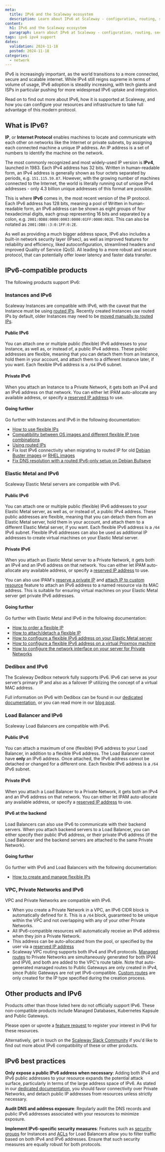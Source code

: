```yaml
---
meta:
  title: IPv6 and the Scaleway ecosystem
  description: Learn about IPv6 at Scaleway - configuration, routing, security, and best practices for seamless integration and scalability. Transition smoothly with our step-by-step guide.
content:
  h1: IPv6 and the Scaleway ecosystem
  paragraph: Learn about IPv6 at Scaleway - configuration, routing, security, and best practices for seamless integration and scalability. Transition smoothly with our step-by-step guide.
tags: ipv6 ipv4 support
dates:
  validation: 2024-11-18
  posted: 2024-11-18
categories:
  - network
---
```


IPv6 is increasingly important, as the world transitions to a more connected, secure and scalable internet. While IPv4 still reigns supreme in terms of volume of usage, IPv6 adoption is steadily increasing, with tech giants and ISPs in particular pushing for more widespread IPv6 uptake and integration.

Read on to find out more about IPv6, how it is supported at Scaleway, and how you can configure your resources and infrastructure to take full advantage of this modern protocol.

## What is IPv6?

**IP**, or **Internet Protocol** enables machines to locate and communicate with each other on networks like the Internet or private subnets, by assigning each connected machine a unique IP address. An IP address is a set of numbers to identify the machine on the network. 

The most commonly recognized and most widely-used IP version is **IPv4**, launched in 1983. Each IPv4 address has 32 bits. Written in human-readable form, an IPv4 address is generally shown as four octets separated by periods, e.g. `151.115.59.87`. However, with the growing number of machines connected to the Internet, the world is literally running out of unique IPv4 addresses - only 4.3 billion unique addresses of this format are possible. 

This is where **IPv6** comes in, the most recent version of the IP protocol. Each IPv6 address has 128 bits, meaning a pool of  Written in human-readable form, an IPv6 address can be shown as eight groups of four hexadecimal digits, each group representing 16 bits and separated by a colon, e.g. `2001:0DB8:0000:0003:0000:01FF:0000:002E`. This can also be notated as `2001:DB8::3:0:1FF:0:2E`.

As well as providing a much bigger address space, IPv6 also includes a built-in network security layer (IPsec), as well as improved features for reliability and efficiency, liked autoconfiguration, streamlined headers and improved Quality of Service (QoS). All leading to a more robust and secure protocol, that can potentially offer lower latency and faster data transfer. 

## IPv6-compatible products

The following products support IPv6:

### Instances and IPv6

Scaleway Instances are compatible with IPv6, with the caveat that the Instance must be using [routed IPs](/compute/instances/concepts/#routed-flexible-ip). Recently created Instances use routed IPs by default, older Instances may need to be [moved manually to routed IPs](/compute/instances/how-to/migrate-routed-ips/).

#### Public IPv6 

You can attach one or multiple public (flexible) IPv6 addresses to your Instance, as well as, or instead of, a public IPv4 address. These public addresses are flexible, meaning that you can detach them from an Instance, hold them in your account, and attach them to a different Instance later, if you want. Each flexible IPv6 address is a `/64` IPv6 subnet.

#### Private IPv6 

When you attach an Instance to a Private Network, it gets both an IPv4 and an IPv6 address on that network. You can either let IPAM auto-allocate any available address, or specify a [reserved IP address](/network/ipam/how-to/reserve-ip/) to use.

#### Going further

Go further with Instances and IPv6 in the following documentation:

- [How to use flexible IPs](/compute/instances/how-to/use-flexips/)
- [Compatibility between OS images and different flexible IP type combinations](/compute/instances/reference-content/comaptibility-scw-os-images-flexible-ip/)
- [Using routed IPs](/compute/instances/api-cli/using-routed-ips/)
- Fix lost IPv6 connectivity when migrating to routed IP for old [Debian Buster images](/instances/troubleshooting/fix-lost-ip-connectivity-on-debian-buster/) or [RHEL images](/compute/instances/troubleshooting/fix-unreachable-ipv6-rhel-based-instance/)
- [Fix DNS resolution with a routed IPv6-only setup on Debian Bullseye](/compute/instances/troubleshooting/fix-dns-routed-ipv6-only-debian-bullseye/)

### Elastic Metal and IPv6

Scaleway Elastic Metal servers are compatible with IPv6. 

#### Public IPv6

You can attach one or multiple public (flexible) IPv6 addresses to your Elastic Metal server, as well as, or instead of, a public IPv4 address. These public addresses are flexible, meaning that you can detach them from an Elastic Metal server, hold them in your account, and attach them to a different Elastic Metal server, if you want. Each flexible IPv6 address is a `/64` IPv6 subnet. Flexible IPv6 addresses can also be used as additional IP addresses to create virtual machines on your Elastic Metal server.

#### Private IPv6 

When you attach an Elastic Metal server to a Private Network, it gets both an IPv4 and an IPv6 address on that network.  You can either let IPAM auto-allocate any available address, or specify a [reserved IP address](/network/ipam/how-to/reserve-ip/) to use.

You can also use IPAM's [reserve a private IP](https://www.scaleway.com/en/developers/api/ipam/#path-ips-reserve-a-new-ip) and [attach IP to custom resource](https://www.scaleway.com/en/developers/api/ipam/#path-ips-attach-ip-to-custom-resource) feature to attach an IPv6 address to a named resource via its MAC address. This is suitable for ensuring virtual machines on your Elastic Metal server get private IPv6 addresses.

#### Going further

Go further with Elastic Metal and IPv6 in the following documentation:
- [How to order a flexible IP](/bare-metal/elastic-metal/how-to/order-flexible-ip/)
- [How to attach/detach a flexible IP](/bare-metal/elastic-metal/how-to/attach-detach-flexible-ip/)
- [How to configure a flexible IPv6 address on your Elastic Metal server](/bare-metal/elastic-metal/how-to/configure-flexible-ipv6/)
- [How to configure a flexible IPv6 address on a virtual Proxmox machine](/bare-metal/elastic-metal/how-to/configure-ipv6-hypervisor/)
- [How to configure the network interface on your server for Private Networks](/bare-metal/elastic-metal/how-to/use-private-networks/#how-to-configure-the-network-interface-on-your-elastic-metal-server-for-private-networks)

### Dedibox and IPv6

The Scaleway Dedibox network fully supports IPv6. IPv6 can serve as your server’s primary IP and also as a failover IP utilizing the concept of a virtual MAC address.

Full information on IPv6 with Dedibox can be found in our [dedicated documentation](/dedibox-network/ipv6/), or you can read more in our [blog post](https://www.scaleway.com/en/blog/ipv6-the-future-proof-internet-protocol/#ipv6-at-scaleway-dedibox).

### Load Balancer and IPv6

Scaleway Load Balancers are compatible with IPv6. 

#### Public IPv6 

You can attach a maximum of one (flexible) IPv6 address to your Load Balancer, in addition to a flexible IPv4 address. The Load Balancer cannot have **only** an IPv6 address. Once attached, the IPv6 address cannot be detached or changed for a different one. Each flexible IPv6 address is a `/64` IPv6 subnet.

#### Private IPv6 

When you attach a Load Balancer to a Private Network, it gets both an IPv4 and an IPv6 address on that network. You can either let IPAM auto-allocate any available address, or specify a [reserved IP address](/network/ipam/how-to/reserve-ip/) to use.

#### IPv6 at the backend

Load Balancers can also use IPv6 to communicate with their backend servers. When you attach backend servers to a Load Balancer, you can either specify their public IPv6 address, or their private IPv6 address (if the Load Balancer and the backend servers are attached to the same Private Network).

#### Going further

Go further with IPv6 and Load Balancers with the following documentation:
- [How to create and manage flexible IPs](/network/load-balancer/how-to/create-manage-flex-ips/)

### VPC, Private Networks and IPv6

VPC and Private Networks are compatible with IPv6. 

- When you create a Private Network in a VPC, an IPv6 CIDR block is automatically defined for it. This is a `/64` block, guaranteed to be unique within the VPC and not overlapping with any of your other Private Networks.
- All IPv6-compatible resources will automatically receive an IPv6 address when they join a Private Network.
- This address can be auto-allocated from the pool, or specified by the user via a [reserved IP address](/network/ipam/how-to/reserve-ip/)
- Scaleway VPC routing supports both IPv4 and IPv6 protocols. [Managed routes](/network/vpc/how-to/manage-routing/#how-to-generate-a-managed-route) to Private Networks are simultaneously generated for both IPV4 and IPV6, and both are added to the VPC's route table. Note that auto-generated managed routes to Public Gateways are only created in IPv4, since Public Gateways are not yet IPv6-compatible. [Custom routes](/network/vpc/how-to/manage-routing/#how-to-create-a-custom-route) are only created for the IP type specified during the creation process.

## Other products and IPv6

Products other than those listed here do not officially support IPv6. These non-compatible products include Managed Databases, Kubernetes Kapsule and Public Gateways. 

Please open or upvote a [feature request](https://feature-request.scaleway.com/) to register your interest in IPv6 for these resources. 

Alternatively, get in touch on the [Scaleway Slack Community](/tutorials/scaleway-slack-community/) if you'd like to find out more about IPv6 compatibility of these or other products.

## IPv6 best practices

**Only expose a public IPv6 address when necessary**: Adding both IPv4 and IPv6 public addresses to your resource expands the potential attack surface, particularly in terms of the large address space of IPv6. As stated in our [dedicated documentation](/network/ipam/reference-content/public-connectivity-best-practices/), you should favor connectivity over Private Networks, and detach public IP addresses from resources unless strictly necessary.

**Audit DNS and address exposure**: Regularly audit the DNS records and public IPv6 addresses associated with your resources to minimize exposure.

**Implement IPv6-specific security measures**: Features such as [security groups](/compute/instances/concepts/#security-group) for Instances and [ACLs](/network/load-balancer/concepts/#acl) for Load Balancers allow you to filter traffic based on both IPv4 and IPv6 addresses. Ensure that such security measures are equally robust for both protocols.